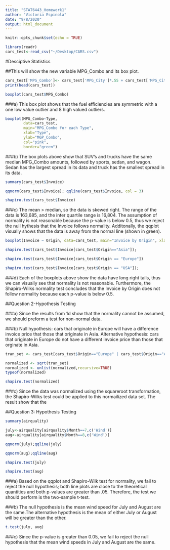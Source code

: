 ```yaml
---
title: "STAT6443_Homework1"
author: "Victoria Espinola"
date: "9/8/2020"
output: html_document
---
```


```r
knitr::opts_chunk$set(echo = TRUE)
```

```r
library(readr)
cars_test<-read_csv("~/Desktop/CARS.csv")
```
#Desciptive Statistics 

##This will show the new variable MPG_Combo and its box plot. 
```r
cars_test['MPG_Combo']<- cars_test['MPG_City']*.55 + cars_test['MPG_City']*.45
print(head(cars_test))
```

```r
boxplot(cars_test$MPG_Combo)
```

###a) This box plot shows that the fuel efficiencies are symmetric with a one low value outlier and 8 high valued outliers. 

```r
boxplot(MPG_Combo~Type,
        data=cars_test,
        main="MPG_Combo for each Type",
        xlab="Type",
        ylab="MGP_Combo",
        col="pink",
        border="green")
```

###b) The box plots above show that SUV's and trucks have the same median MPG_Combo amounts, followed by sports, sedan, and wagon. Sedan has the largest spread in its data and truck has the smallest spread in its data. 

```r
summary(cars_test$Invoice)
```

```r
qqnorm(cars_test$Invoice); qqline(cars_test$Invoice, col = 3)
```

```r
shapiro.test(cars_test$Invoice)
```


###c) The mean > median, so the data is skewed right. The range of the data is 163,685, and the inter quartile range is 16,804. The assumption of normality is not reasonable because the p-value is below 0.5, thus we reject the null hythesis that the Invoice follows normality. Additonally, the qqplot visually shows that the data is away from the normal line (shown in green).

```r
boxplot(Invoice ~ Origin, data=cars_test, main="Invoice by Origin", xlab="Origin", ylab="Invoice")

```

```r
shapiro.test(cars_test$Invoice[cars_test$Origin=="Asia"]);

```

```r
shapiro.test(cars_test$Invoice[cars_test$Origin == "Europe"])
```

```r
shapiro.test(cars_test$Invoice[cars_test$Origin == "USA"]);
```

###d) Each of the boxplots above show the data have long right tails, thus we can visually see that normality is not reasonable. Furthermore, the Shapiro-Wilks normality test concludes that the Invoice by Origin does not follow normality because each p-value is below 0.5. 

##Question 2-Hypothesis Testing

###a) Since the results from 1d show that the normality cannot be assumed, we should preform a test for non-normal data. 

###b) Null hypothesis: cars that originate in Europe will have a difference invoice price that those that originate in Asia. Alternative hypothesis: cars that originate in Europe do not have a different invoice price than those that orginate in Asia.

```r
tran_set <- cars_test[cars_test$Origin=="Europe" | cars_test$Origin=="Asia", c("Invoice")]
```

```r
normalized <- sqrt(tran_set)
normalized <- unlist(normalized,recursive=TRUE)
typeof(normalized)
```

```r
shapiro.test(normalized)
```

###c) Since the data was normalized using the squareroot transformation, the Shapiro-Wilks test could be applied to this normailized data set. The result show that the 


##Question 3: Hypothesis Testing
```r
summary(airquality)
```

```r
july<-airquality[airquality$Month==7,c('Wind')]
aug<-airquality[airquality$Month==8,c('Wind')]
```

```r
qqnorm(july);qqline(july)
```

```r
qqnorm(aug);qqline(aug)
```

```r
shapiro.test(july)
```

```r
shapiro.test(aug)
```
###a) Based on the qqplot and Shapiro-Wilk test for normality, we fail to reject the null hypothesis; both line plots are close to the theoretical quantities and both p-values are greater than .05. Therefore, the test we should perform is the two-sample t-test. 

###b) The null hypothesis is the mean wind speed for July and August are the same.The alternative hypothesis is the mean of either July or August will be greater than the other. 

```r
t.test(july, aug)
```

###c) Since the p-value is greater than 0.05, we fail to reject the null hypothesis that the mean wind speeds in July and August are the same. 
